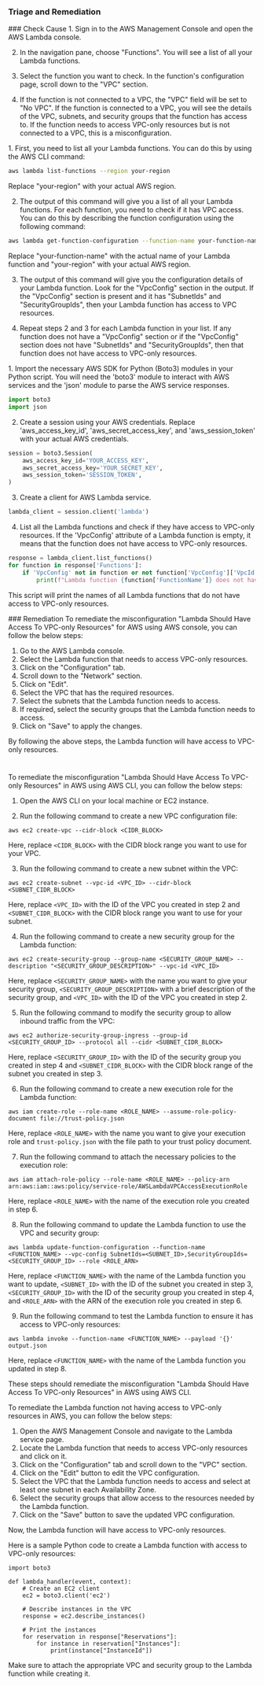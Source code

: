 
### Triage and Remediation
<Tabs>

<Tab title='Cause'>
### Check Cause
<AccordionGroup>
<Accordion title='Using Console' defaultOpen='true'>
1. Sign in to the AWS Management Console and open the AWS Lambda console.

2. In the navigation pane, choose "Functions". You will see a list of all your Lambda functions.

3. Select the function you want to check. In the function's configuration page, scroll down to the "VPC" section. 

4. If the function is not connected to a VPC, the "VPC" field will be set to "No VPC". If the function is connected to a VPC, you will see the details of the VPC, subnets, and security groups that the function has access to. If the function needs to access VPC-only resources but is not connected to a VPC, this is a misconfiguration.
</Accordion>

<Accordion title='Using CLI'>
1. First, you need to list all your Lambda functions. You can do this by using the AWS CLI command:

```bash
aws lambda list-functions --region your-region
```
Replace "your-region" with your actual AWS region.

2. The output of this command will give you a list of all your Lambda functions. For each function, you need to check if it has VPC access. You can do this by describing the function configuration using the following command:

```bash
aws lambda get-function-configuration --function-name your-function-name --region your-region
```
Replace "your-function-name" with the actual name of your Lambda function and "your-region" with your actual AWS region.

3. The output of this command will give you the configuration details of your Lambda function. Look for the "VpcConfig" section in the output. If the "VpcConfig" section is present and it has "SubnetIds" and "SecurityGroupIds", then your Lambda function has access to VPC resources.

4. Repeat steps 2 and 3 for each Lambda function in your list. If any function does not have a "VpcConfig" section or if the "VpcConfig" section does not have "SubnetIds" and "SecurityGroupIds", then that function does not have access to VPC-only resources.
</Accordion>

<Accordion title='Using Python'>
1. Import the necessary AWS SDK for Python (Boto3) modules in your Python script. You will need the 'boto3' module to interact with AWS services and the 'json' module to parse the AWS service responses.

```python
import boto3
import json
```

2. Create a session using your AWS credentials. Replace 'aws_access_key_id', 'aws_secret_access_key', and 'aws_session_token' with your actual AWS credentials.

```python
session = boto3.Session(
    aws_access_key_id='YOUR_ACCESS_KEY',
    aws_secret_access_key='YOUR_SECRET_KEY',
    aws_session_token='SESSION_TOKEN',
)
```

3. Create a client for AWS Lambda service.

```python
lambda_client = session.client('lambda')
```

4. List all the Lambda functions and check if they have access to VPC-only resources. If the 'VpcConfig' attribute of a Lambda function is empty, it means that the function does not have access to VPC-only resources.

```python
response = lambda_client.list_functions()
for function in response['Functions']:
    if 'VpcConfig' not in function or not function['VpcConfig']['VpcId']:
        print(f"Lambda function {function['FunctionName']} does not have access to VPC-only resources.")
```

This script will print the names of all Lambda functions that do not have access to VPC-only resources.
</Accordion>

</AccordionGroup>
</Tab>
<Tab title='Remediation'>
### Remediation

<AccordionGroup>
<Accordion title='Using Console' defaultOpen='true'>
To remediate the misconfiguration "Lambda Should Have Access To VPC-only Resources" for AWS using AWS console, you can follow the below steps:

1. Go to the AWS Lambda console.
2. Select the Lambda function that needs to access VPC-only resources.
3. Click on the "Configuration" tab.
4. Scroll down to the "Network" section.
5. Click on "Edit".
6. Select the VPC that has the required resources.
7. Select the subnets that the Lambda function needs to access.
8. If required, select the security groups that the Lambda function needs to access.
9. Click on "Save" to apply the changes.

By following the above steps, the Lambda function will have access to VPC-only resources.

#
</Accordion>

<Accordion title='Using CLI'>
To remediate the misconfiguration "Lambda Should Have Access To VPC-only Resources" in AWS using AWS CLI, you can follow the below steps:

1. Open the AWS CLI on your local machine or EC2 instance.

2. Run the following command to create a new VPC configuration file:

```
aws ec2 create-vpc --cidr-block <CIDR_BLOCK>
```

Here, replace `<CIDR_BLOCK>` with the CIDR block range you want to use for your VPC.

3. Run the following command to create a new subnet within the VPC:

```
aws ec2 create-subnet --vpc-id <VPC_ID> --cidr-block <SUBNET_CIDR_BLOCK>
```

Here, replace `<VPC_ID>` with the ID of the VPC you created in step 2 and `<SUBNET_CIDR_BLOCK>` with the CIDR block range you want to use for your subnet.

4. Run the following command to create a new security group for the Lambda function:

```
aws ec2 create-security-group --group-name <SECURITY_GROUP_NAME> --description "<SECURITY_GROUP_DESCRIPTION>" --vpc-id <VPC_ID>
```

Here, replace `<SECURITY_GROUP_NAME>` with the name you want to give your security group, `<SECURITY_GROUP_DESCRIPTION>` with a brief description of the security group, and `<VPC_ID>` with the ID of the VPC you created in step 2.

5. Run the following command to modify the security group to allow inbound traffic from the VPC:

```
aws ec2 authorize-security-group-ingress --group-id <SECURITY_GROUP_ID> --protocol all --cidr <SUBNET_CIDR_BLOCK>
```

Here, replace `<SECURITY_GROUP_ID>` with the ID of the security group you created in step 4 and `<SUBNET_CIDR_BLOCK>` with the CIDR block range of the subnet you created in step 3.

6. Run the following command to create a new execution role for the Lambda function:

```
aws iam create-role --role-name <ROLE_NAME> --assume-role-policy-document file://trust-policy.json
```

Here, replace `<ROLE_NAME>` with the name you want to give your execution role and `trust-policy.json` with the file path to your trust policy document.

7. Run the following command to attach the necessary policies to the execution role:

```
aws iam attach-role-policy --role-name <ROLE_NAME> --policy-arn arn:aws:iam::aws:policy/service-role/AWSLambdaVPCAccessExecutionRole
```

Here, replace `<ROLE_NAME>` with the name of the execution role you created in step 6.

8. Run the following command to update the Lambda function to use the VPC and security group:

```
aws lambda update-function-configuration --function-name <FUNCTION_NAME> --vpc-config SubnetIds=<SUBNET_ID>,SecurityGroupIds=<SECURITY_GROUP_ID> --role <ROLE_ARN>
```

Here, replace `<FUNCTION_NAME>` with the name of the Lambda function you want to update, `<SUBNET_ID>` with the ID of the subnet you created in step 3, `<SECURITY_GROUP_ID>` with the ID of the security group you created in step 4, and `<ROLE_ARN>` with the ARN of the execution role you created in step 6.

9. Run the following command to test the Lambda function to ensure it has access to VPC-only resources:

```
aws lambda invoke --function-name <FUNCTION_NAME> --payload '{}' output.json
```

Here, replace `<FUNCTION_NAME>` with the name of the Lambda function you updated in step 8.

These steps should remediate the misconfiguration "Lambda Should Have Access To VPC-only Resources" in AWS using AWS CLI.
</Accordion>

<Accordion title='Using Python'>
To remediate the Lambda function not having access to VPC-only resources in AWS, you can follow the below steps:

1. Open the AWS Management Console and navigate to the Lambda service page.
2. Locate the Lambda function that needs to access VPC-only resources and click on it.
3. Click on the "Configuration" tab and scroll down to the "VPC" section.
4. Click on the "Edit" button to edit the VPC configuration.
5. Select the VPC that the Lambda function needs to access and select at least one subnet in each Availability Zone.
6. Select the security groups that allow access to the resources needed by the Lambda function.
7. Click on the "Save" button to save the updated VPC configuration.

Now, the Lambda function will have access to VPC-only resources. 

Here is a sample Python code to create a Lambda function with access to VPC-only resources: 

```
import boto3

def lambda_handler(event, context):
    # Create an EC2 client
    ec2 = boto3.client('ec2')
    
    # Describe instances in the VPC
    response = ec2.describe_instances()
    
    # Print the instances
    for reservation in response["Reservations"]:
        for instance in reservation["Instances"]:
            print(instance["InstanceId"])
```

Make sure to attach the appropriate VPC and security group to the Lambda function while creating it.
</Accordion>

</AccordionGroup>
</Tab>
</Tabs>
